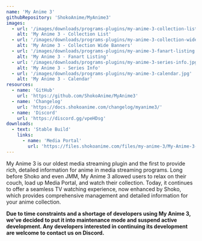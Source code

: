 ```yaml
---
name: 'My Anime 3'
githubRepository: 'ShokoAnime/MyAnime3'
images:
  - url: '/images/downloads/programs-plugins/my-anime-3-collection-list.jpg'
    alt: 'My Anime 3 - Collection List'
  - url: '/images/downloads/programs-plugins/my-anime-3-collection-wide-banners.jpg'
    alt: 'My Anime 3 - Collection Wide Banners'
  - url: '/images/downloads/programs-plugins/my-anime-3-fanart-listing.jpg'
    alt: 'My Anime 3 - Fanart Listing'
  - url: '/images/downloads/programs-plugins/my-anime-3-series-info.jpg'
    alt: 'My Anime 3 - Series Info'
  - url: '/images/downloads/programs-plugins/my-anime-3-calendar.jpg'
    alt: 'My Anime 3 - Calendar'
resources:
  - name: 'GitHub'
    url: 'https://github.com/ShokoAnime/MyAnime3'
  - name: 'Changelog'
    url: 'https://docs.shokoanime.com/changelog/myanime3/'
  - name: 'Discord'
    url: 'https://discord.gg/vpeHDsg'
downloads:
  - text: 'Stable Build'
    links:
      - name: 'Media Portal'
        url: 'https://files.shokoanime.com/files/my-anime-3/My-Anime-3-3.7.3.mpe1'
---
```


My Anime 3 is our oldest media streaming plugin and the first to provide rich, detailed information for anime in media
streaming programs. Long before Shoko and even JMM, My Anime 3 allowed users to relax on their couch, load up Media
Portal, and watch their collection. Today, it continues to offer a seamless TV watching experience, now enhanced by
Shoko, which provides comprehensive management and detailed information for your anime collection.

**Due to time constraints and a shortage of developers using My Anime 3, we’ve decided to put it into maintenance mode
and suspend active development. Any developers interested in continuing its development are welcome to contact us on
Discord.**
